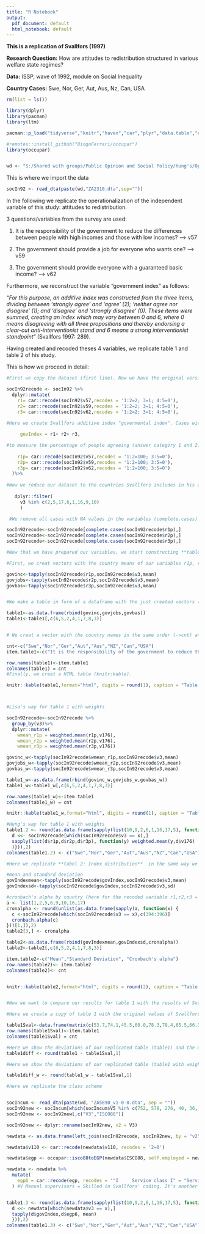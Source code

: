 ```yaml
---
title: "R Notebook"
output:
  pdf_document: default
  html_notebook: default
---
```

**This is a replication of Svallfors (1997)** 

**Research Question:** How are attitudes to redistribution structured in various welfare state regimes?

**Data:** ISSP, wave of 1992, module on Social Inequality 

**Country Cases:** Swe, Nor, Ger, Aut, Aus, Nz, Can, USA

```r
rm(list = ls())
```


```r

library(dplyr)
library(pacman)
library(ltm)

pacman::p_load("tidyverse","knitr","haven","car","plyr","data.table","expss","htmlTable","magrittr","ltm","questionr","survey","remotes")

#remotes::install_github("DiogoFerrari/occupar")
library(occupar)


wd <- "S:/Shared with groups/Public Opinion and Social Policy/Hung's/OpPol/Data/ISSP/Social Inequality/"

```


This is where we import the data

```r
socIn92 <- read_dta(paste(wd,"ZA2310.dta",sep=""))

```

In the following we replicate the operationalization of the independent variable of this study: attitudes to redistribution. 

3 questions/variables from the survey are used: 

1. It is the responsibility of the government to reduce the differences between people with high incomes and those with low incomes? --> v57

2. The government should provide a job for everyone who wants one? --> v59

3. The government should provide everyone with a guaranteed basic income? --> v62

Furthermore, we reconstruct the variable "government index" as follows: 

*“For this purpose, an additive index was constructed from the three items, dividing between 'strongly agree' and 'agree' (2); 'neither agree nor disagree' (1); and ‘disagree' and 'strongly disagree' (0). These items were summed, creating an index which may vary between 0 and 6, where 0 means disagreeing with all three propositions and thereby endorsing a clear-cut anti-interventionist stand and 6 means a strong interventionist standpoint“* (Svallfors 1997: 289). 

Having created and recoded theses 4 variables, we replicate table 1 and table 2 of his study.

This is how we proceed in detail: 
```r
#First we copy the dataset (first line). Now we have the original version (SocIn92) and a copied version with which we can work (SocIn92recode). In the latter we create new variables (dplyr:mutate) by recoding (car::recode) the above mentioned variables following Svallfors . 

socIn92recode <- socIn92 %>%  
  dplyr::mutate(
    r1= car::recode(socIn92$v57,recodes = '1:2=2; 3=1; 4:5=0'),
    r2= car::recode(socIn92$v59,recodes = '1:2=2; 3=1; 4:5=0'),
    r3= car::recode(socIn92$v62,recodes = '1:2=2; 3=1; 4:5=0'),
      
#Here we create Svallfors additive index "govermental index". Cases with at least one                               NA value are automatically excluded. 

     govIndex = r1+ r2+ r3,   

#to measure the percentage of people agreeing (answer category 1 and 2). Needed for table 1.     
 
    r1p= car::recode(socIn92$v57,recodes = '1:2=100; 3:5=0'), 
    r2p= car::recode(socIn92$v59,recodes = '1:2=100; 3:5=0'),
    r3p= car::recode(socIn92$v62,recodes = '1:2=100; 3:5=0')
  )%>%
  
#Now we reduce our dataset to the countries Svallfors includes in his analysis (dyplr:filter).
  
   dplyr::filter(
     v3 %in% c(2,5,17,6,1,16,9,10)  
     )

 #We remove all cases with NA values in the variables (complete.cases)

socIn92recode<-socIn92recode[complete.cases(socIn92recode$r1p),]
socIn92recode<-socIn92recode[complete.cases(socIn92recode$r2p),]
socIn92recode<-socIn92recode[complete.cases(socIn92recode$r3p),]

#Now that we have prepared our variables, we start constructing **table 1: Attitudes to redistribution in eight nations**:

#First, we creat vectors with the country means of our variables r1p, r2p, r3p (tapply).

govinc<-tapply(socIn92recode$r1p,socIn92recode$v3,mean) 
govjobs<-tapply(socIn92recode$r2p,socIn92recode$v3,mean)
govbas<-tapply(socIn92recode$r3p,socIn92recode$v3,mean)


#We make a table in form of a dataframe with the just created vectors (rbind) and sort the columns of the table following Svallfors.

table1<-as.data.frame(rbind(govinc,govjobs,govbas))
table1<-table1[,c(6,5,2,4,1,7,8,3)]   


# We creat a vector with the country names in the same order (->cnt) and a vector with the questions belonging to the variables (-> item.table1). The first is used as column names, the latter as row names. 

cnt<-c("Swe","Nor","Ger","Aut","Aus","NZ","Can","USA") 
item.table1<-c("It is the responsibility of the government to reduce the differences between people with high incomes and those with low incomes?","The government should provide a job for everyone who wants one?","The government should provide everyone with a guaranteed basic income?")

row.names(table1)<-item.table1
colnames(table1) = cnt
#Finally, we creat a HTML table (knitr:kable).

knitr::kable(table1,format="html", digits = round(1), caption = "Table 1. Attitudes to redistribution in eight nations. Percentage agreeing with certain propositions")




```
```r
#Lisa's way for table 1 with weights 

socIn92recode<-socIn92recode %>%
  group_by(v3)%>% 
  dplyr::mutate(
    wmean_r1p = weighted.mean(r1p,v176),
    wmean_r2p = weighted.mean(r2p,v176),
    wmean_r3p = weighted.mean(r3p,v176))

govinc_w<-tapply(socIn92recode$wmean_r1p,socIn92recode$v3,mean) 
govjobs_w<-tapply(socIn92recode$wmean_r2p,socIn92recode$v3,mean)
govbas_w<-tapply(socIn92recode$wmean_r3p,socIn92recode$v3,mean)  

table1_w<-as.data.frame(rbind(govinc_w,govjobs_w,govbas_w))
table1_w<-table1_w[,c(6,5,2,4,1,7,8,3)]  

row.names(table1_w)<-item.table1
colnames(table1_w) = cnt

knitr::kable(table1_w,format="html", digits = round(1), caption = "Table 1 (with weights). Attitudes to redistribution in eight nations. Percentage agreeing with certain propositions")
```

```r
#Hung's way for table 1 with weights
table1.2 <- round(as.data.frame(sapply(list(10,9,2,6,1,16,17,5), function(x) {
  d <<- socIn92recode[which(socIn92recode$v3 == x),]
  sapply(list(d$r1p,d$r2p,d$r3p), function(y) weighted.mean(y,d$v176)
  )})),2)
colnames(table1.2) <- c("Swe","Nor","Ger","Aut","Aus","NZ","Can","USA")

```


```r

#Here we replicate **tabel 2: Index distribution**  in the same way we constructed table 1. 

#mean and standard deviation 
govIndexmean<-tapply(socIn92recode$govIndex,socIn92recode$v3,mean)
govIndexsd<-tapply(socIn92recode$govIndex,socIn92recode$v3,sd)

#cronbach's alpha by country (here for the recoded variable r1,r2,r3 = 394:396!)
a <- list(1,2,5,6,9,10,16,17)
cronalpha <- round(unlist(as.data.frame(sapply(a, function(x) {
  c <-socIn92recode[which(socIn92recode$v3 == x),c(394:396)]
  cronbach.alpha(c)
}))[1,]),2)
table2[3,] <- cronalpha

table2<-as.data.frame(rbind(govIndexmean,govIndexsd,cronalpha))
table2<-table2[,c(6,5,2,4,1,7,8,3)]

item.table2<-c("Mean","Standard Deviation", "Cronbach's alpha")
row.names(table2)<- item.table2
colnames(table2)<- cnt 


knitr::kable(table2,format="html", digits = round(2), caption = "Table 2. Government Index. Distributions")



```


```r
#Now we want to compare our results for table 1 with the results of Svallfors 

#Here we create a copy of table 1 with the original values of Svallfors

table1Sval<-data.frame(matrix(c(53.7,74.1,45.5,60.0,78.3,78.4,65.5,66.3, 58.1,69.5,72.1,51.2, 42.6, 39.4, 50.9, 53.1, 49.1, 60.5, 47.9, 40.1, 48.6, 38.3, 47.1, 34.2),nrow = 3,ncol = 8))
row.names(table1Sval)<-item.table1
colnames(table1Sval) = cnt

#Here we show the deviations of our replicated table (table1) and the original table (table1Sval).
table1diff <- round(table1 - table1Sval,1)

#Here we show the deviations of our replicated table (table1 with weights) and the original table (table1Sval).

table1diff_w <- round(table1_w - table1Sval,1)
```



```r
#here we replicate the class scheme


socIncum <- read_dta(paste(wd, "ZA5890_v1-0-0.dta", sep = ""))
socIn92new <- socIncum[which(socIncum$V5 %in% c(752, 578, 276, 40, 36, 554, 124, 840) & socIncum$V4 == 1992),]
socIn92new <- socIn92new[,c("V3","ISCO88")]

socIn92new <- dplyr::rename(socIn92new, v2 = V3)

newdata <- as.data.frame(left_join(socIn92recode, socIn92new, by = "v2"))

newdata$v110 <- car::recode(newdata$v110, recodes = '2=0')

newdata$egp <- occupar::isco88toEGP(newdata$ISCO88, self.employed = newdata$v110, n.employees = newdata$v108)

newdata <- newdata %>%
  mutate(
    egp6 = car::recode(egp, recodes = '"I     Service class I" = "Service I";"II    Service class II" = "Service II"; "III.a Routine non-manual, higher grade" = "Routine"; "III.b Routine non-manual, lower grade" = "Routine"; "IV.a  Self-employed with employees" = "Self"; "IV.b  Self-employed with no empoyees" = "Self"; "IV.c  Self-employed Farmers etc" = "Self"; "V     Manual supervisors/Lower grade technicians" = "Skilled";"VI    Skilled workers" = "Skilled"; "VII.a Unskilled workers" = "Unskilled"; "VII.b Farm labours" = "Unskilled"')
  ) #V Manual supervisors = Skilled in Svallfors' coding. It's another decision he made. 


table1.3 <- round(as.data.frame(sapply(list(10,9,2,6,1,16,17,5), function(x) {
  d <<- newdata[which(newdata$v3 == x),]
  tapply(d$govIndex,d$egp6, mean)
  })),2)
colnames(table1.3) <- c("Swe","Nor","Ger","Aut","Aus","NZ","Can","USA")
```

